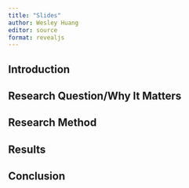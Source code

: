 ```yaml
---
title: "Slides"
author: Wesley Huang
editor: source
format: revealjs
---
```


## Introduction

## Research Question/Why It Matters

## Research Method

## Results

## Conclusion